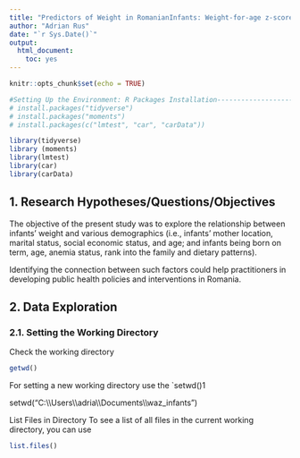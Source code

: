 ```yaml
---
title: "Predictors of Weight in RomanianInfants: Weight-for-age z-scores (WAZ)"
author: "Adrian Rus"
date: "`r Sys.Date()`"
output: 
  html_document: 
    toc: yes
---
```


```r
knitr::opts_chunk$set(echo = TRUE)

#Setting Up the Environment: R Packages Installation----------------------
# install.packages("tidyverse")
# install.packages("moments")
# install.packages(c("lmtest", "car", "carData"))

library(tidyverse)
library (moments)
library(lmtest)
library(car)
library(carData)

```

## 1. Research Hypotheses/Questions/Objectives

The objective of the present study was to explore the relationship between infants' weight and various demographics (i.e., infants' mother location, marital status, social economic status, and age; and infants being born on term, age, anemia status, rank into the family and dietary patterns).

Identifying the connection between such factors could help practitioners in developing public health policies and interventions in Romania.

## 2. Data Exploration

### 2.1. Setting the Working Directory

Check the working directory

```r
getwd()
```

For setting a new working directory use the \`setwd()1

setwd("C:\\\\Users\\\\adria\\\\Documents\\\\waz_infants")

List Files in Directory To see a list of all files in the current working directory, you can use

```r
list.files()
```
